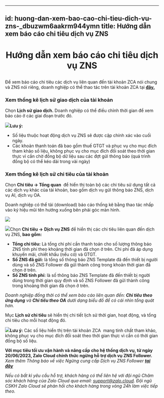 
---
id: huong-dan-xem-bao-cao-chi-tieu-dich-vu-zns-_dbuzwm6aakrm944ymn
title: Hướng dẫn xem báo cáo chi tiêu dịch vụ ZNS 
---

# <p align="center">Hướng dẫn xem báo cáo chi tiêu dịch vụ ZNS</p>

Để xem báo cáo chi tiêu các dịch vụ liên quan đến tài khoản ZCA nói chung và ZNS nói riêng, doanh nghiệp có thể thao tác trên tài khoản ZCA tại [**đây.**](https://account.zalo.cloud/QBU7GBG7N6WDDJAA8/spending/overview)  

### Xem thống kê lịch sử giao dịch của tài khoản

Chọn **Lịch sử giao dịch.** Doanh nghiệp có thể điều chỉnh thời gian để xem báo cáo ở các giai đoạn trước đó. 

![](https://stc-oa.zdn.vn/uploads/41c267e19a51941de0e0438712931d46.png)**Lưu ý:**

*   Số liệu thuộc hoạt động dịch vụ ZNS sẽ được cập chính xác vào cuối ngày.
*   Các khoản thanh toán đã bao gồm thuế GTGT và phục vụ cho mục đích tham khảo số liệu, không phục vụ cho mục đích đối soát theo thời gian thực vì cần chờ đồng bộ dữ liệu sau các đợt gửi thông báo (quá trình đồng bộ có thể kéo dài trong vài ngày)

### Xem thống kê lịch sử chi tiêu của tài khoản

Chọn **Chi tiêu → Tổng quan**  để hiển thị toàn bộ các chi tiêu sử dụng tất cả các dịch vụ khác của tài khoản, bao gồm dịch vụ gửi thông báo ZNS, dịch vụ AI, dịch vụ OA.

Doanh nghiệp có thể tải (download) báo cáo thống kê bằng thao tác nhấp vào ký hiệu mũi tên hướng xuống bên phải góc màn hình. 

![](https://stc-oa.zdn.vn/uploads/447658754a63f6e80e4901a355e9e385.png)

![](https://stc-oa.zdn.vn/uploads/fbb8531adb825193f3afaea69872dd9c.png)Chọn **Chi tiêu →** **Dịch vụ ZNS** để hiển thị các chi tiêu liên quan đến dịch vụ ZNS, **bao gồm:**  

*   **Tổng chi tiêu:** Là tổng chi phí cần thanh toán cho số lượng thông báo ZNS tính phí theo khoảng thời gian đã chọn ở trên. Chi phí đã áp dụng khuyến mãi, chiết khấu (nếu có) và GTGT.
*   **Số ZNS đã gửi:** là tổng số thông báo ZNS Template đã đến thiết bị người dùng và số ZNS Follower đã gửi thành công trong khoản thời gian đã chọn ở trên.
*   **Số ZNS tính phí:** là số thông báo ZNS Template đã đến thiết bị người dùng trong thời gian quy định và số ZNS Follower đã gửi thành công trong khoảng thời gian đã chọn ở trên.

_Doanh nghiệp đồng thời có thể xem báo cáo liên quan đến: **Chi tiêu theo ứng dụng** và **Chi tiêu theo OA** dưới dạng biểu đồ để có cái nhìn tổng quát hơn._ 

Mục **Lịch sử chi tiêu** sẽ hiển thị chi tiết lịch sử thời gian, hoạt động, và tổng chi tiêu cho mỗi hoạt động đó. 

![](https://stc-oa.zdn.vn/uploads/f3cff6e0f05ff34bcc796c78698b11e3.png)**Lưu ý:** Các số liệu hiển thị trên tài khoản ZCA  mang tính chất tham khảo, không phục vụ cho mục đích đối soát theo thời gian thực vì cần có thời gian đồng bộ số liệu. 

**Với mục tiêu tối ưu vận hành và nâng cấp cho hệ thống dịch vụ, từ ngày 20/06/2023, Zalo Cloud chính thức ngừng hỗ trợ dịch vụ ZNS Follower.**  
_Xem thêm Thông báo về việc Ngừng cung cấp Dịch vụ ZNS Follower_ [_**tại đây**_](https://zalo.cloud/blog/thong-bao-ve-viec-ngung-ho-tro-dich-vu-zns-follower-/ykuwkganb87bra7k7w)

_Nếu có bất kì yêu cầu hỗ trợ, khách hàng có thể liên hệ với đội ngũ Chăm sóc khách hàng của Zalo Cloud qua email:_ [_support@zalo.cloud_](mailto:support@zalo.cloud)_. Đội ngũ CSKH Zalo Cloud sẽ phản hồi cho khách hàng trong vòng 24h làm việc tiếp theo._
